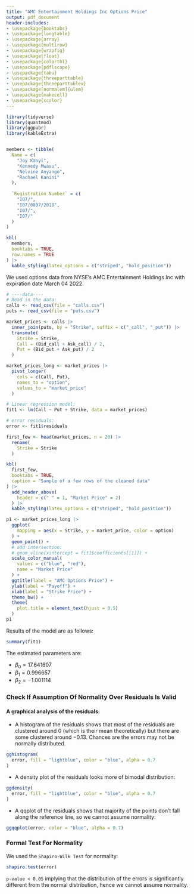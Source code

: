 ```yaml
---
title: "AMC Entertainment Holdings Inc Options Price"
output: pdf_document
header-includes:
- \usepackage{booktabs}
- \usepackage{longtable}
- \usepackage{array}
- \usepackage{multirow}
- \usepackage{wrapfig}
- \usepackage{float}
- \usepackage{colortbl}
- \usepackage{pdflscape}
- \usepackage{tabu}
- \usepackage{threeparttable}
- \usepackage{threeparttablex}
- \usepackage[normalem]{ulem}
- \usepackage{makecell}
- \usepackage{xcolor}
---
```


\section*{Group Members}
```r
library(tidyverse)
library(quantmod)
library(ggpubr)
library(kableExtra)


members <- tibble(
  Name = c(
    "Joy Kanyi", 
    "Kennedy Mwavu", 
    "Nelvine Anyango", 
    "Rachael Kanini"
  ), 
  
  `Registration Number` = c(
    "I07/", 
    "I07/0807/2018", 
    "I07/", 
    "I07/"
  )
)

kbl(
  members, 
  booktabs = TRUE, 
  row.names = TRUE
) |> 
  kable_styling(latex_options = c("striped", "hold_position"))
```


\section*{Q1: Get Options Data}

We used options data from NYSE's AMC Entertainment Holdings Inc with expiration date March 04 2022.
```r
# ----data----
# Read in the data:
calls <- read_csv(file = "calls.csv")
puts <- read_csv(file = "puts.csv")

market_prices <- calls |> 
  inner_join(puts, by = "Strike", suffix = c("_call", "_put")) |> 
  transmute(
    Strike = Strike, 
    Call = (Bid_call + Ask_call) / 2, 
    Put = (Bid_put + Ask_put) / 2
  )

market_prices_long <- market_prices |> 
  pivot_longer(
    cols = c(Call, Put), 
    names_to = "option", 
    values_to = "market_price"
  )

# Linear regression model:
fit1 <- lm(Call ~ Put + Strike, data = market_prices)

# error residuals:
error <- fit1$residuals
```

```r
first_few <- head(market_prices, n = 20) |> 
  rename(
    Strike = Strike
  )

kbl(
  first_few, 
  booktabs = TRUE, 
  caption = "Sample of a few rows of the cleaned data"
) |> 
  add_header_above(
    header = c(" " = 1, "Market Price" = 2)
  ) |> 
  kable_styling(latex_options = c("striped", "hold_position"))
```

\newpage

\section*{Q2: Plot Put and Call Options Vs Strike Price}
```r
p1 <- market_prices_long |> 
  ggplot(
    mapping = aes(x = Strike, y = market_price, color = option)
  ) + 
  geom_point() + 
  # add intersection:
  # geom_vline(xintercept = fit1$coefficients[[1]]) + 
  scale_color_manual(
    values = c("blue", "red"), 
    name = "Market Price"
  ) + 
  ggtitle(label = "AMC Options Price") + 
  ylab(label = "Payoff") + 
  xlab(label = "Strike Price") + 
  theme_bw() + 
  theme(
    plot.title = element_text(hjust = 0.5)
  )
p1

```

\section*{Q3: Fit a Multiple Linear Regression Model and Estimate All Parameters}

Results of the model are as follows:
```r
summary(fit1)
```

The estimated parameters are:

- $\beta_0 = 17.641607$
- $\beta_1 = 0.996657$
- $\beta_2 = -1.001114$


### Check If Assumption Of Normality Over Residuals Is Valid
#### A graphical analysis of the residuals:
- A histogram of the residuals shows that most of the residuals are clustered around $0$ (which is their mean theoretically) but there are some clustered around $-0.13$. Chances are the errors may not be normally distributed.
```r
gghistogram(
  error, fill = "lightblue", color = "blue", alpha = 0.7
)
```

- A density plot of the residuals looks more of bimodal distribution:
```r
ggdensity(
  error, fill = "lightblue", color = "blue", alpha = 0.7
)
```

- A qqplot of the residuals shows that majority of the points don't fall along the reference line, so we cannot assume normality:
```r
ggqqplot(error, color = "blue", alpha = 0.7)
```

### Formal Test For Normality

\vspace{2mm}

We used the `Shapiro-Wilk Test` for normality:

```r
shapiro.test(error)
```

`p-value < 0.05` implying that the distribution of the errors is 
significantly different from the normal distribution, hence we cannot 
assume normality.


